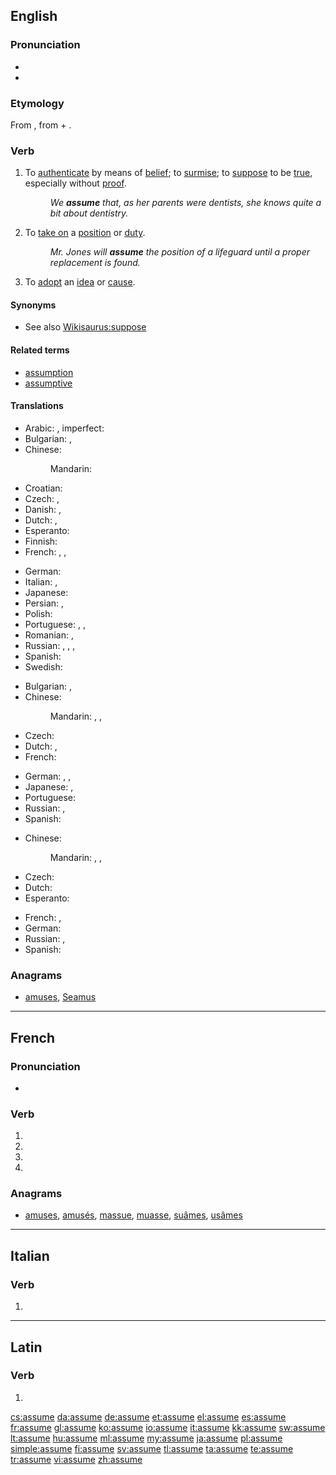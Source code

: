 {{also|assumé}}
==English==

===Pronunciation===
* {{IPA|/əˈsjuːm/}}
* {{audio|en-us-assume.ogg|Audio (US)}}

===Etymology===
From {{etyl|la}} {{term|assumo|assūmō|accept, take|lang=la}}, from {{term|ad-||to, towards, at|lang=la}} + {{term|sumo|sūmō|take up, assume|lang=la}}.

===Verb===
{{en-verb|assum|ing}}

# To [[authenticate]] by means of [[belief]]; to [[surmise]]; to [[suppose]] to be [[true]], especially without [[proof]].
#: ''We '''assume''' that, as her parents were dentists, she knows quite a bit about dentistry.''
# To [[take on]] a [[position]] or [[duty]].
#: ''Mr. Jones will '''assume''' the position of a lifeguard until a proper replacement is found.''
# To [[adopt]] an [[idea]] or [[cause]].

====Synonyms====
* See also [[Wikisaurus:suppose]]

====Related terms====
* [[assumption]]
* [[assumptive]]

====Translations====
{{trans-top|to suppose to be true}}
* Arabic: {{t|ar|افترض|tr=iftáraḍa}}, imperfect: {{t|ar|يفترض|tr=yaftariḍu}}
* Bulgarian: {{t|bg|приемам|tr=priemám}}, {{t|bg|допускам|tr=dopuskám}}
* Chinese:
*: Mandarin: {{t|zh|假定|tr=jiǎdìng|sc=Hani}}
* Croatian: {{t-|hr|pretpostaviti}}
* Czech: {{t-|cs|předpokládat}}, {{t|cs|domnívat se}}
* Danish: {{t-|da|antage}}, {{t|da|formode}}
* Dutch: {{t+|nl|aannemen}}, {{t+|nl|veronderstellen}}
* Esperanto: {{t|eo|supozi}}
* Finnish: {{t+|fi|olettaa}}
* French: {{t+|fr|supposer}}, {{t+|fr|présupposer}}, {{t+|fr|présumer}}
{{trans-mid}}
* German: {{t+|de|annehmen}}
* Italian: {{t+|it|presupporre}}, {{t+|it|ritenere}}
* Japanese: {{t|ja|仮定する|tr=かていする, katei-suru|sc=Jpan}}
* Persian: {{t|fa|فرض کردن|tr=farz kardan|xs=Persian}}, {{t|fa|حدس زدن|tr=hads zadan|xs=Persian}}
* Polish: {{t|pl|przyjąć}}
* Portuguese: {{t+|pt|supor}}, {{t|pt|pressupor}}, {{t|pt|presumir}}
* Romanian: {{t|ro|presupune}}, {{t|ro|prepune}}
* Russian: {{t|ru|предполагать|tr=predpolagát’|sc=Cyrl}} {{impf}}, {{t|ru|предположить|tr=predpoložít’|sc=Cyrl}} {{pf.}}, {{t|ru|допускать|tr=dopuskát’|sc=Cyrl}} {{impf}}, {{t|ru|допустить|tr=dopustít’|sc=Cyrl}} {{pf.}}
* Spanish: {{t-|es|suponer}}
* Swedish: {{t+|sv|anta}}
{{trans-bottom}}

{{trans-top|take on a position}}
* Bulgarian: {{t|bg|поемам}}, {{t|bg|заемам}}
* Chinese:
*: Mandarin: {{t|zh|擔任|sc=Hani}}, {{t|zh|担任|tr=dānrèn|sc=Hani}}, {{t|zh|承接|tr=chéngjiē|sc=Hani}}
* Czech: {{t|cs|zaujmout}}
* Dutch: {{t+|nl|innemen}}, {{t+|nl|aannemen}}
* French: {{t+|fr|assumer}}
{{trans-mid}}
* German: {{t+|de|annehmen}}, {{t+|de|aufnehmen}}, {{t+|de|einnehmen}}
* Japanese: {{t|ja|負う|tr=おう, ou|sc=Jpan}}, {{t|ja|引き受ける|tr=ひきうける, hikiukeru|sc=Jpan}}
* Portuguese: {{t+|pt|assumir}}
* Russian: {{t|ru|занимать|tr=zanimát’|sc=Cyrl}} {{impf}}, {{t|ru|занять|tr=zanját’|sc=Cyrl}} {{pf.}}
* Spanish: {{t+|es|asumir}}
{{trans-bottom}}

{{trans-top|adopt an idea}}
* Chinese:
*: Mandarin: {{t|zh|採納|sc=Hani}}, {{t|zh|采纳|tr=cǎinà|sc=Hani}}, {{t|zh|接受|tr=jiēshòu|sc=Hani}}
* Czech: {{t|cs|nabrat}}
* Dutch: {{t+|nl|aannemen}}
* Esperanto: {{t|eo|akcepti}}
{{trans-mid}}
* French: {{t+|fr|adopter}}, {{t+|fr|prendre}}
* German: {{t+|de|annehmen}}
* Russian: {{t|ru|принимать|tr=prinimát’|sc=Cyrl}} {{impf}}, {{t|ru|принять|tr=prinját’|sc=Cyrl}} {{pf.}}
* Spanish: {{t+|es|asumir}}
{{trans-bottom}}

===Anagrams===
* [[amuses#English|amuses]], [[Seamus#English|Seamus]]

----

==French==

===Pronunciation===
* {{IPA|lang=fr|/a.sym/}}

===Verb===
{{fr-verb-form}}

# {{conjugation of|assumer||1|s|pres|ind|lang=fr}}
# {{conjugation of|assumer||3|s|pres|ind|lang=fr}}
# {{conjugation of|assumer||1|s|pres|sub|lang=fr}}
# {{conjugation of|assumer||2|s|imp|lang=fr}}

===Anagrams===
* [[amuses#French|amuses]], [[amusés#French|amusés]], [[massue#French|massue]], [[muasse#French|muasse]], [[suâmes#French|suâmes]], [[usâmes#French|usâmes]]

----

==Italian==

===Verb===
{{head|it|verb form}}

# {{conjugation of|assumere||3|s|pres|ind|lang=it}}

----

==Latin==

===Verb===
{{la-verb-form|assūme}}

# {{conjugation of|assumo|assūmō|2|s|pres|act|imp|lang=la}}

[[cs:assume]]
[[da:assume]]
[[de:assume]]
[[et:assume]]
[[el:assume]]
[[es:assume]]
[[fr:assume]]
[[gl:assume]]
[[ko:assume]]
[[io:assume]]
[[it:assume]]
[[kk:assume]]
[[sw:assume]]
[[lt:assume]]
[[hu:assume]]
[[ml:assume]]
[[my:assume]]
[[ja:assume]]
[[pl:assume]]
[[simple:assume]]
[[fi:assume]]
[[sv:assume]]
[[tl:assume]]
[[ta:assume]]
[[te:assume]]
[[tr:assume]]
[[vi:assume]]
[[zh:assume]]
